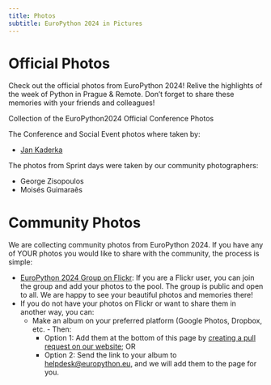 ```yaml
---
title: Photos
subtitle: EuroPython 2024 in Pictures
---
```


# Official Photos
Check out the official photos from EuroPython 2024! Relive the highlights of the week of Python in Prague & Remote. Don’t forget to share these memories with your friends and colleagues!
<div style={{textAlign: "center"}}>
    <ButtonLink href="https://www.flickr.com/photos/europython/collections/72157723111210737/">Collection of the EuroPython2024 Official Conference Photos</ButtonLink>
</div>

The Conference and Social Event photos where taken by:
- [Jan Kaderka](https://www.jankaderka.cz/)

The photos from Sprint days were taken by our community photographers:
- George Zisopoulos
- Moisés Guimaraẽs

# Community Photos
We are collecting community photos from EuroPython 2024. If you have any of YOUR photos you would like to share with the community, the process is simple:
- [EuroPython 2024 Group on Flickr](https://www.flickr.com/groups/14847873@N25/): If you are a Flickr user, you can join the group and add your photos to the pool. The group is public and open to all. We are happy to see your beautiful photos and memories there!
- If you do not have your photos on Flickr or want to share them in another way, you can:
  - Make an album on your preferred platform (Google Photos, Dropbox, etc. - Then:
    - Option 1: Add them at the bottom of this page by [creating a pull request on our website](https://github.com/EuroPython/website/blob/main/src/content/pages/photos.mdx); OR
    - Option 2: Send the link to your album to [helpdesk@europython.eu,](mailto:helpdesk@europython.eu) and we will add them to the page for you.
